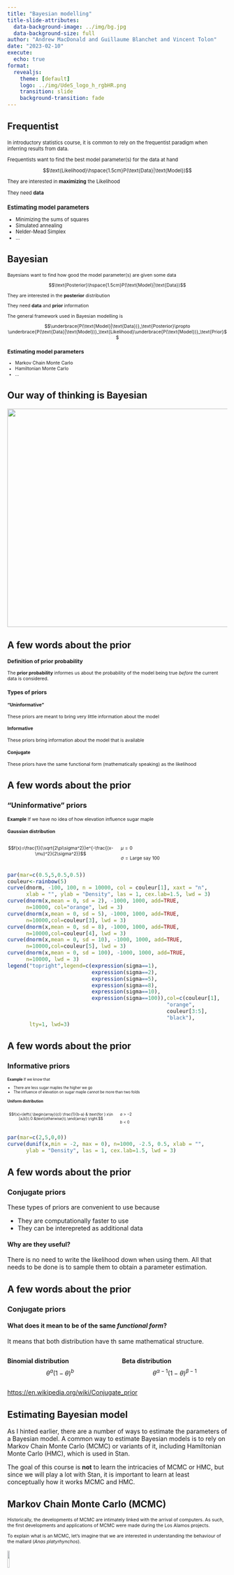 ```yaml
---
title: "Bayesian modelling"
title-slide-attributes: 
  data-background-image: ../img/bg.jpg
  data-background-size: full
author: "Andrew MacDonald and Guillaume Blanchet and Vincent Tolon"
date: "2023-02-10"
execute:
  echo: true
format: 
  revealjs:
    theme: [default]
    logo: ../img/UdeS_logo_h_rgbHR.png
    transition: slide
    background-transition: fade
---
```


## Frequentist
::: {style="font-size: 0.8em"}

In introductory statistics course, it is common to rely on the frequentist paradigm when inferring results from data.

Frequentists want to find the best model parameter(s) for the data at hand

$$\text{Likelihood}\hspace{1.5cm}P(\text{Data}|\text{Model})$$

They are interested in **maximizing** the Likelihood

They need **data**

### Estimating model parameters

- Minimizing the sums of squares
- Simulated annealing
- Nelder-Mead Simplex
- ...
::: 


## Bayesian

::: {style="font-size: 0.75em"}
Bayesians want to find how good the model parameter(s) are given some data

$$\text{Posterior}\hspace{1.5cm}P(\text{Model}|\text{Data})$$

They are interested in the **posterior** distribution

They need **data** and **prior** information

The general framework used in Bayesian modelling is 

$$\underbrace{P(\text{Model}|\text{Data})}_\text{Posterior}\propto \underbrace{P(\text{Data}|\text{Model})}_\text{Likelihood}\underbrace{P(\text{Model})}_\text{Prior}$$

### Estimating model parameters

- Markov Chain Monte Carlo
- Hamiltonian Monte Carlo
- ...

:::

## Our way of thinking is Bayesian

[![](../img/Fantastic_Beast.png){width=1000 height=500}](https://youtu.be/uoEnGiG9aWA?t=34)


## A few words about the prior

::: {style="font-size: 0.75em"}
### Definition of prior probability

 The **prior probability** informes us about the probability of the model being true *before* the current data is considered.

### Types of priors

#### "Uninformative"

These priors are meant to bring very little information about the model

#### Informative

These priors bring information about the model that is available

#### Conjugate

These priors have the same functional form (mathematically speaking) as the likelihood
:::

## A few words about the prior

### "Uninformative" priors

:::::{style="font-size: 0.75em"}
**Example** If we have no idea of how elevation influence sugar maple

#### Gaussian distribution
:::: {.columns}
::: {.column width="50%"}
$$f(x)=\frac{1}{\sqrt{2\pi\sigma^2}}e^{-\frac{(x-\mu)^2}{2\sigma^2}}$$
::: 
::: {.column width="50%"}
$\mu = 0$

$\sigma = \text{Large say 100}$
:::
::::
:::::
```r
par(mar=c(0.5,5,0.5,0.5))
couleur<-rainbow(5)
curve(dnorm, -100, 100, n = 10000, col = couleur[1], xaxt = "n",
      xlab = "", ylab = "Density", las = 1, cex.lab=1.5, lwd = 3)
curve(dnorm(x,mean = 0, sd = 2), -1000, 1000, add=TRUE,
      n=10000, col="orange", lwd = 3)
curve(dnorm(x,mean = 0, sd = 5), -1000, 1000, add=TRUE,
      n=10000,col=couleur[3], lwd = 3)
curve(dnorm(x,mean = 0, sd = 8), -1000, 1000, add=TRUE,
      n=10000,col=couleur[4], lwd = 3)
curve(dnorm(x,mean = 0, sd = 10), -1000, 1000, add=TRUE,
      n=10000,col=couleur[5], lwd = 3)
curve(dnorm(x,mean = 0, sd = 100), -1000, 1000, add=TRUE,
      n=10000, lwd = 3)
legend("topright",legend=c(expression(sigma==1),
                           expression(sigma==2),
                           expression(sigma==5),
                           expression(sigma==8),
                           expression(sigma==10),
                           expression(sigma==100)),col=c(couleur[1],
                                                   "orange",
                                                   couleur[3:5],
                                                   "black"),
       lty=1, lwd=3)
```


## A few words about the prior

### Informative priors

:::::{style="font-size: 0.6em"}
**Example** If we know that 
  
  - There are less sugar maples the higher we go
  - The influence of elevation on sugar maple cannot be more than two folds

#### Uniform distribution

:::: {.columns}
::: {.column width="50%"}
$$f(x)=\left\{
  \begin{array}{cl}
    \frac{1}{b-a} & \text{for } x\in [a,b]\\
    0 &\text{otherwise}\\
  \end{array}
\right.$$
:::
::: {.column width="50%"}
  \item $a > -2$
  
  \item $b < 0$
:::
::::
:::::

```r
par(mar=c(2,5,0,0))
curve(dunif(x,min = -2, max = 0), n=1000, -2.5, 0.5, xlab = "",
      ylab = "Density", las = 1, cex.lab=1.5, lwd = 3)
```

## A few words about the prior

### Conjugate priors

These types of priors are convenient to use because 

- They are computationally faster to use
- They can be interepreted as additional data

#### Why are they useful?

There is no need to write the likelihood down when using them. All that needs to be done is to sample them to obtain a parameter estimation.

## A few words about the prior

### Conjugate priors

#### What does it mean to be of the same *functional form*?

It means that both distribution have th same mathematical structure. 

:::: {.columns}
::: {.column width="50%"}
**Binomial distribution**
$$\theta^a(1-\theta)^b$$
:::
::: {.column width="50%"}
**Beta distribution**
$$\theta^{\alpha-1}(1-\theta)^{\beta-1}$$
:::
::::

<https://en.wikipedia.org/wiki/Conjugate_prior>

## Estimating Bayesian model

As I hinted earlier, there are a number of ways to estimate the parameters of a Bayesian model. A common way to estimate Bayesian models is to rely on Markov Chain Monte Carlo (MCMC) or variants of it, including Hamiltonian Monte Carlo (HMC), which is used in Stan.  



The goal of this course is **not** to learn the intricacies of MCMC or HMC, but since we will play a lot with Stan, it is important to learn at least conceptually how it works MCMC and HMC.

## Markov Chain Monte Carlo (MCMC)

:::{style="font-size: 0.75em;"}
Historically, the developments of MCMC are intimately linked with the arrival of computers. As such, the first developments and applications of MCMC were made during the Los Alamos projects.

To explain what is an MCMC, let's imagine that we are interested in understanding the behaviour of the mallard (*Anas platyrhynchos*).
:::

![](https://upload.wikimedia.org/wikipedia/commons/thumb/b/bf/Anas_platyrhynchos_male_female_quadrat.jpg/1024px-Anas_platyrhynchos_male_female_quadrat.jpg){fig-align="center" width=10%}

## Markov Chain Monte Carlo (MCMC)

:::{style="font-size: 0.75em;"}
For simplicity, let's assume that we are monitoring the behaviour of the mallard every minutes and that we are recording whether it is

#### On land 

![](https://ichef.bbci.co.uk/news/976/cpsprodpb/33B5/production/_127273231_comedy5.jpg){fig-align="center" width=30%}

#### In the water

![](https://img.bbg.org/large/41847802500.jpg){fig-align="center" width=20%}

:::



## Markov Chain Monte Carlo (MCMC)

Using this information, we can draw diagram defining how the behaviour of the mallard changes at every time steps

![](../img/DAG.png){fig-align="center"}

## *Markov Chain* Monte Carlo (MCMC)

:::{style="font-size: 0.75em;"}
In a markov chain, we assume that we know how probable it is to go from one behaviour (land) to another (water)
:::

![](../img/DAG_Markov_chain.png){fig-align="center"}

## Markov Chain *Monte Carlo* (MCMC)

:::{style="font-size: 0.75em;"}
In an MCMC, we assume that the likeliness of passing from one behaviour (land) to another (water) depends on a statistical distribution. 
:::

![](../img/DAG_Markov_chain_monte_Carlo.png){fig-align="center"}

## Markov Chain Monte Carlo (MCMC)

When using an MCMC, we are interested in sampling the distributions to estimate the parameters of the model.

Since we do not know what the "true" characteristics of the distributions, both approach rely on different approach to assess the structure of the distribution is. 

## Markov Chain Monte Carlo (MCMC)

MCMC relies on using many random samples to assess what the structure of the distribution is.

![](../img/Drunken_walk.png){fig-align="center"}

## Hamiltonian Monte Carlo

Hamiltonial Monte Carlo relies on Hamiltonian dynamics to assess what the structure of the distribution is.

![](https://www.westcoasttraveller.com/wp-content/uploads/2021/03/24581102_web1_210322-WCT-WestcoastSkateparks_1-800x533.jpg){fig-align="center" width=80%}

## Sampling the parameter's distributions

:::{style="font-size: 0.7em;"}
In both MCMC and HMC, a lot of iterations need to be carried out to assess the distribution of parameters. But how many is enough.

Here is a rough procedure to follow:

1. Perform a pilot run with a reduced number of steps (e.g. 10) and measure the time it takes
2. Decide on a number of steps to run to obtain a result in a reasonable amount of time
3. Run the algorithm again !
4. Study the chain visually

### A more statistical way - The Raftery-Lewis diagnostic

It relies on a pilot run to estimate the number of steps to be carried out.

It is implemented in the `raftery.diag` function of the `coda` R package.
:::

## Sampling the parameter's distributions

```r
par(mfrow=c(3,1),mar=c(2,2,3,0.5),oma=c(5,5,0,0))

perfect <- rnorm(5000,mean=3)
plot(perfect,type="l", ylab="",xlab="",las=1,cex.axis=2, col= "red")
title("Perfect",cex.main=3)

auto <- as.vector(arima.sim(n=5000,list(ar=c(0.95)),mean=0.1))
plot(auto,type="l", ylab="",xlab="",las=1,cex.axis=2, col= "blue")
title("Needs to be ran longer with thinning",cex.main=3)

burn <- 3/(1+(1:5000)^(-0.5))+rnorm(5000,sd=0.15)
plot(burn,type="l", ylab="",xlab="",las=1,cex.axis=2, col= "darkgreen")
title("Needs burn-in or a better starting value",cex.main=3)

mtext("Steps",side=1,cex=3,outer=TRUE,line=1.75)
mtext(expression(theta),side=2,cex=3,outer=TRUE,line=1.25)
```



## second

::: r-fit-text
Test your model
:::

## 

img:

![](img/bg.jpg)

it is a landscape

##  {auto-animate="true"}

::: {style="margin-top: 100px;"}
check with simulations
:::

##  {auto-animate="true"}

::: {style="margin-top: 200px; font-size: 2.5em; color: red;"}
check with simulations
:::

## choose parameters {auto-animate="TRUE"}

``` r
yintercept <- 4
slope <- 1.3
obs_error <- .5
```

## make up an X variable {auto-animate="TRUE"}

``` r
yintercept <- 4
slope <- 1.3
obs_error <- .5
x <- runif(200, min = -1, max = 1)
```

## calculate the average {auto-animate="TRUE"}

``` r
yintercept <- 4
slope <- 1.3
obs_error <- .5
x <- runif(200, min = -1, max = 1)
y_mean <- yintercept + slope * x
```

## simulate some observations {auto-animate="TRUE"}

```r
yintercept <- 4
slope <- 1.3
obs_error <- .5
x <- runif(200, min = -1, max = 1)
y_mean <- yintercept + slope * x
y_obs <- rnorm(200, mean = y_mean, sd = obs_error)
```

## finally, visualize

```r
plot(y_obs ~ x)
```

## here it is all on one slide

```r
#| output-location: column
yintercept <- 4
slope <- 1.3
obs_error <- .5
x <- runif(200, min = -1, max = 1)
y_mean <- yintercept + slope * x
y_obs <- rnorm(200, mean = y_mean, sd = obs_error)
plot(y_obs, x)
```

## Or we can present the code and results separately

::: panel-tabset
### The code

```r
yintercept <- 4
slope <- 1.3
obs_error <- .5
x <- runif(200, min = -1, max = 1)
y_mean <- yintercept + slope * x
y_obs <- rnorm(200, mean = y_mean, sd = obs_error)
```

### The figure

```r
plot(y_obs ~ x)
```
:::

## another equation

$$
2 + 4 = 6
$$

## The equation

$$
\begin{align}
y  &\sim \text{N}(\mu, \sigma_{obs}) \\
\mu &= a + bx \\
\end{align}
$$

## The model {auto-animate="TRUE"}

``` stan
data {
  int<lower=0> N;
  vector[N] y;
}
parameters {
  real mu;
  real<lower=0> sigma;
}
model {
  y ~ normal(mu, sigma);
  mu ~ normal(0, 1);
  sigma ~ exponential(1);
}
```

## Declare the data {auto-animate="TRUE"}

``` .stan
data {
  int<lower=0> N;
  vector[N] y;
}
parameters {
  real mu;
  real<lower=0> sigma;
}
model {
  y ~ normal(mu, sigma);
  mu ~ normal(0, 1);
  sigma ~ exponential(1);
}
```

## State parameters {auto-animate="TRUE"}

``` .stan
data {
  int<lower=0> N;
  vector[N] y;
}
parameters {
  real mu;
  real<lower=0> sigma;
}
model {
  y ~ normal(mu, sigma);
  mu ~ normal(0, 1);
  sigma ~ exponential(1);
}
```

## Write the likelihood and priors {auto-animate="TRUE"}

``` .stan
data {
  int<lower=0> N;
  vector[N] y;
}
parameters {
  real mu;
  real<lower=0> sigma;
}
model {
  y ~ normal(mu, sigma);
  mu ~ normal(0, 1);
  sigma ~ exponential(1);
}
```
